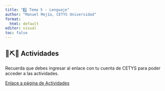 ```yaml
---
title: "5️⃣ Tema 5 - Lenguaje"
author: "Manuel Mej1a, CETYS Universidad"
format: 
  html: default
editor: visual
toc: false
---
```


## 🔨⛏️🔩 Actividades

::: callout-note
Recuerda que debes ingresar al enlace con tu cuenta de CETYS para poder acceder a las actividades.

:::

[Enlace a página de Actividades](https://docs.google.com/document/d/1bjmLm5aGCoDyeNqkqZwXPZY2gG-jCcy3zHA9az6s_uc/edit?usp=sharing)

